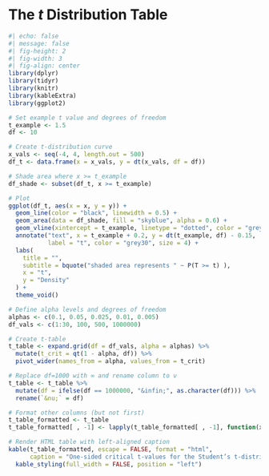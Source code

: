 # The $t$ Distribution Table {#sec-ttbl .appendix}

```r
#| echo: false
#| message: false
#| fig-height: 2
#| fig-width: 3
#| fig-align: center
library(dplyr)
library(tidyr)
library(knitr)
library(kableExtra)
library(ggplot2)

# Set example t value and degrees of freedom
t_example <- 1.5
df <- 10

# Create t-distribution curve
x_vals <- seq(-4, 4, length.out = 500)
df_t <- data.frame(x = x_vals, y = dt(x_vals, df = df))

# Shade area where x >= t_example
df_shade <- subset(df_t, x >= t_example)

# Plot
ggplot(df_t, aes(x = x, y = y)) +
  geom_line(color = "black", linewidth = 0.5) +
  geom_area(data = df_shade, fill = "skyblue", alpha = 0.6) +
  geom_vline(xintercept = t_example, linetype = "dotted", color = "grey30") +
  annotate("text", x = t_example + 0.2, y = dt(t_example, df) - 0.15, 
           label = "t", color = "grey30", size = 4) +
  labs(
    title = "",
    subtitle = bquote("shaded area represents " ~ P(T >= t) ),
    x = "t",
    y = "Density"
  ) +
  theme_void()

# Define alpha levels and degrees of freedom
alphas <- c(0.1, 0.05, 0.025, 0.01, 0.005)
df_vals <- c(1:30, 100, 500, 1000000)

# Create t-table
t_table <- expand.grid(df = df_vals, alpha = alphas) %>%
  mutate(t_crit = qt(1 - alpha, df)) %>%
  pivot_wider(names_from = alpha, values_from = t_crit)

# Replace df=1000 with ∞ and rename column to ν
t_table <- t_table %>%
  mutate(df = ifelse(df == 1000000, "&infin;", as.character(df))) %>%
  rename(`&nu;` = df)

# Format other columns (but not first)
t_table_formatted <- t_table
t_table_formatted[ , -1] <- lapply(t_table_formatted[ , -1], function(x) sprintf("%.4f", x))

# Render HTML table with left-aligned caption
kable(t_table_formatted, escape = FALSE, format = "html",
      caption = "One-sided critical t-values for the Student’s t-distribution: P(T &gt; t<sub>&alpha;</sub>) = &alpha;. The last row shows the corresponding standard normal (z) values as degrees of freedom &nu; → &infin;.") %>%
  kable_styling(full_width = FALSE, position = "left")
```
